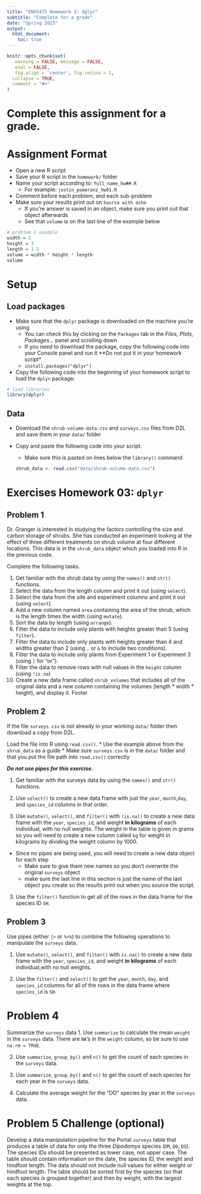 ```yaml
---
title: "ENVS475 Homework 3: dplyr"
subtitle: "Complete for a grade"
date: "Spring 2023"
output: 
  html_document:
    toc: true
---
```


```r
knitr::opts_chunk$set(
   warning = FALSE, message = FALSE,
   eval = FALSE,
   fig.align = 'center', fig.retina = 2,
  collapse = TRUE,
  comment = "#>"
)
```

# Complete this assignment for a grade.

# Assignment Format

* Open a new R script
* Save your R script in the `homework/` folder
* Name your script according to: `full_name_hw##.R`
  + For example: `justin_pomeranz_hw01.R`
* Comment before each problem, and each sub-problem
* Make sure your results print out on `Source with echo`
  + If you're answer is saved in an object, make sure you print out that object afterwards
  + See that `volume` is on the last line of the example below


```r
# problem 2 example
width = 2
height = 3
length = 1.5
volume = width * height * length
volume
```

# Setup

## Load packages

* Make sure that the `dplyr` package is downloaded on the machine you're using
  + You can check this by clicking on the `Packages` tab in the *Files, Plots, Packages...* panel and scrolling down
  + If you need to download the package, copy the following code into your Console panel and run it **Do not put it in your homework script*
  + `install.packages("dplyr")` 
* Copy the following code into the beginning of your homework script to load the `dplyr` package:
```r
# load libraries
library(dplyr)
```

## Data

* Download the `shrub-volume-data.csv` and `surveys.csv` files from D2L and save them in your `data/` folder

* Copy and paste the following code into your script. 
  + Make sure this is pasted on lines below the `library()` command
```r
shrub_data <- read.csv("data/shrub-volume-data.csv")
```

# Exercises Homework 03: `dplyr`

## Problem 1
Dr. Granger is interested in studying the factors controlling the size and
carbon storage of shrubs. She has conducted an experiment looking at the effect
of three different treatments on shrub volume at four different locations. This data is in the `shrub_data` object which you loaded into R in the previous code. 

Complete the following tasks.

1. Get familiar with the shrub data by using the `names()` and `str()` functions. 
2. Select the data from the length column and print it out (using `select`).
3. Select the data from the site and experiment columns and print it out (using `select`).
4. Add a new column named `area` containing the area of the shrub, which is the length times the width (using `mutate`).
5. Sort the data by length (using `arrange`).
6. Filter the data to include only plants with heights greater than 5 (using `filter`).
7. Filter the data to include only plants with heights greater than 4 and widths greater than 2 (using `,` or `&` to include two conditions).
8. Filter the data to include only plants from Experiment 1 or Experiment 3 (using `|` for "or").
9. Filter the data to remove rows with null values in the `height` column (using `!is.na`)
10. Create a new data frame called `shrub_volumes` that includes all of the original data and a new column containing the volumes (length * width * height), and display it.
Footer

## Problem 2

If the file `surveys.csv` is not already in your working `data/` folder then download a copy from D2L.

Load the file into R using `read.csv()`.
* Use the example above from the `shrub_data` as a guide
* Make sure `surveys.csv` is in the `data/` folder and that you put the file path into `read.csv()` correctly

***Do not use pipes for this exercise.***

1. Get familiar with the surveys data by using the `names()` and `str()` functions.

2. Use `select()` to create a new data frame with just the `year`, `month`,`day`, and `species_id` columns in that order.

3. Use `mutate()`, `select()`, and `filter()` with `!is.na()` to create a new   data frame with the `year`, `species_id`, and weight **in kilograms** of each individual, with no null weights. The weight in the table is given in grams so you will need to create a new column called `kg` for weight in kilograms by dividing the weight column by 1000.
* Since no pipes are being used, you will need to create a new data object for each step
  + Make sure to give them new names so you don't overwrite the original `surveys` object
  + make sure the last line in this section is just the name of the last object you create so the results print out when you source the script. 
3. Use the `filter()` function to get all of the rows in the data frame for the species ID `SH`.

## Problem 3

Use pipes (either `|>` or `%>%`) to combine the following operations to manipulate the `surveys` data.

1. Use `mutate()`, `select()`, and `filter()` with `is.na()` to create a new data frame with the `year`, `species_id`, and weight **in kilograms** of each individual,with no null weights.

2. Use the `filter()` and `select()` to get the `year`, `month`, `day`, and `species_id` columns for all of the rows in the data frame where `species_id` is `SH`.

# Problem 4
Summarize the `surveys` data
1. Use `summarize` to calculate the mean `weight` in the `surveys` data. There are `NA`'s in the `weight` column, so be sure to use `na.rm = TRUE`.

2. Use `summarize`, `group_by()` and `n()` to get the count of each species in the `surveys` data. 

3. Use `summarize`, `group_by()` and `n()` to get the count of each species for each year in the `surveys` data. 

4. Calculate the average weight for the "DO" species by year in the `surveys` data. 

# Problem 5 Challenge (optional)

Develop a data manipulation pipeline for the Portal `surveys` table that produces a table of data for only the three *Dipodomys* species (`DM`, `DO`, `DS`). The species IDs should be presented as lower case, not upper case. The table should contain information on the date, the species ID, the weight and hindfoot length. The data should not include null values for either weight or hindfoot length. The table should be sorted first by the species (so that each species is grouped together) and then by weight, with the largest weights at the top.